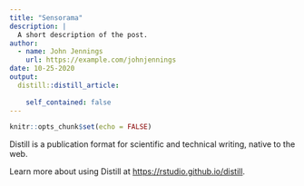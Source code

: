 ```yaml
---
title: "Sensorama"
description: |
  A short description of the post.
author:
  - name: John Jennings
    url: https://example.com/johnjennings
date: 10-25-2020
output:
  distill::distill_article:
    
    self_contained: false
---
```



```r
knitr::opts_chunk$set(echo = FALSE)
```

Distill is a publication format for scientific and technical writing, native to the web.

Learn more about using Distill at <https://rstudio.github.io/distill>.


